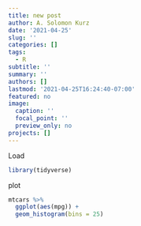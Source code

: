 ```yaml
---
title: new post
author: A. Solomon Kurz
date: '2021-04-25'
slug: ''
categories: []
tags:
  - R
subtitle: ''
summary: ''
authors: []
lastmod: '2021-04-25T16:24:40-07:00'
featured: no
image:
  caption: ''
  focal_point: ''
  preview_only: no
projects: []
---
```


Load

```r
library(tidyverse)
```

plot

```r
mtcars %>% 
  ggplot(aes(mpg)) +
  geom_histogram(bins = 25)
```